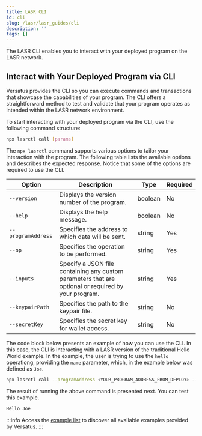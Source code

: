 ```yaml
---
title: LASR CLI
id: cli
slug: /lasr/lasr_guides/cli
description: ''
tags: []
---
```


The LASR CLI enables you to interact with your deployed program on the LASR network. 

## Interact with Your Deployed Program via CLI

Versatus provides the CLI so you can execute commands and transactions that showcase the capabilities of your program. The CLI offers a straightforward method to test and validate that your program operates as intended within the LASR network environment.

To start interacting with your deployed program via the CLI, use the following command structure:

```bash
npx lasrctl call [params]
```

The `npx lasrctl` command supports various options to tailor your interaction with the program. The following table lists the available options and describes the expected response. Notice that some of the options are required to use the CLI.


| Option            | Description                                       | Type    | Required |
|-------------------|---------------------------------------------------|---------|----------|
| `--version`       | Displays the version number of the program.                              | boolean | No       |
| `--help`          | Displays the help message.                                         | boolean | No       |
| `--programAddress`| Specifies the address to which data will be sent.                       | string  | Yes      |
| `--op`            | Specifies the operation to be performed.          | string  | Yes      |
| `--inputs`        | Specify a JSON file containing any custom parameters that are optional or required by your program.                     | string  | Yes      |
| `--keypairPath`   | Specifies the path to the keypair file.                        | string  | No       |
| `--secretKey`     | Specifies the secret key for wallet access.                   | string  | No       |

The code block below presents an example of how you can use the CLI. In this case, the CLI is interacting with a LASR version of the traditional Hello World example. In the example, the user is trying to use the `hello` operationg, providing the `name` parameter, which, in the example below was defined as `Joe`.

```bash
npx lasrctl call --programAddress <YOUR_PROGRAM_ADDRESS_FROM_DEPLOY> --op hello --inputs '{"name": "Joe"}'
```

The result of running the above command is presented next. You can test this example. 

```bash
Hello Joe
```

:::info
  Access the [example list](/core_concepts/templates#go-further-with-examples) to discover all available examples provided by Versatus.
:::

